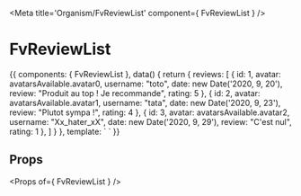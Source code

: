 
<Meta title='Organism/FvReviewList' component={ FvReviewList } />

# FvReviewList

<Canvas>
<Story name='Common' height='150px'>{{
  components: { FvReviewList },
  data() {
    return {
      reviews: [
        {
          id: 1,
          avatar: avatarsAvailable.avatar0,
          username: "toto",
          date: new Date('2020, 9, 20'),
          review: "Produit au top ! Je recommande",
          rating: 5
        },
        {
          id: 2,
          avatar: avatarsAvailable.avatar1,
          username: "tata",
          date: new Date('2020, 9, 23'),
          review: "Plutot sympa !",
          rating: 4
        },
        {
          id: 3,
          avatar: avatarsAvailable.avatar2,
          username: "Xx_hater_xX",
          date: new Date('2020, 9, 29'),
          review: "C'est nul",
          rating: 1
        },
      ]
    }
  },
  template: `<FvReviewList
    :reviews="reviews"
  >
  </FvReviewList>`
}}</Story>
</Canvas>

## Props

<Props of={ FvReviewList } />
